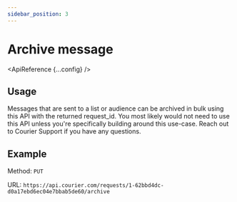 ```yaml
---
sidebar_position: 3
---
```



# Archive message

<ApiReference {...config} />

## Usage

Messages that are sent to a list or audience can be archived in bulk using this API with the returned request_id.
You most likely would not need to use this API unless you're specifically building around this use-case. Reach out to Courier Support if you have any questions.

## Example

Method: `PUT`

URL: `https://api.courier.com/requests/1-62bbd4dc-d0a17ebd6ec04e7bbab5de60/archive`
